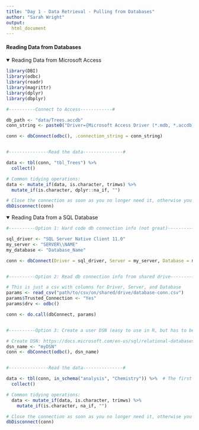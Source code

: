 ```yaml
---
title: "Day 1 - Data Retrieval - Pulling from Databases"
author: "Sarah Wright"
output:
  html_document
---
```


#### Reading Data from Databases {.tabset}


<details open><summary class='drop'>Reading Data from Microsoft Access</summary>

```r
library(DBI)
library(odbc)
library(readr)
library(magrittr)
library(dplyr)
library(dbplyr)

#----------Connect to Access------------#

db_path <- "data/Trees.accdb"
conn_string <- paste0("Driver={Microsoft Access Driver (*.mdb, *.accdb)};DBQ=", db_path)

conn <- dbConnect(odbc(), .connection_string = conn_string)


#---------------Read the data---------------#

data <- tbl(conn, "tbl_Trees") %>%
  collect()

# Common tidying operations:
data <- mutate_if(data, is.character, trimws) %>%
  mutate_if(is.character, dplyr::na_if, "")

# Close the connection as soon as you no longer need it, otherwise you will get weird errors
dbDisconnect(conn)
```
</details>

<details open><summary class='drop'>Reading Data from a SQL Database</summary>

```r
#----------Option 1: Hard code db connection info (not great)------------#

sql_driver <- "SQL Server Native Client 11.0"
my_server <- "SERVER\\NAME"
my_database <- "Database_Name"

conn <- dbConnect(Driver = sql_driver, Server = my_server, Database = my_database, Trusted_Connection = "Yes", drv = odbc::odbc())


#----------Option 2: Read db connection info from shared drive------------#

# This is just a csv with columns for Driver, Server, and Database
params <- read_csv("path/to/csv/on/shared/drive/database-conn.csv")
params$Trusted_Connection <- "Yes"
params$drv <- odbc()

conn <- do.call(dbConnect, params)


#----------Option 3: Create a user DSN (easy to use in R, but has to be configured for each user on each computer)------------#

# Create DSN: https://docs.microsoft.com/en-us/sql/relational-databases/native-client-odbc-how-to/configuring-the-sql-server-odbc-driver-add-a-data-source?view=sql-server-ver15
dsn_name <- "myDSN"
conn <- dbConnect(odbc(), dsn_name)


#---------------Read the data---------------#

data <- tbl(conn, in_schema("analysis", "Chemistry")) %>%  # The first argument to in_schema is the schema name (SQL default is dbo) and the second is the table name.
  collect()

# Common tidying operations:
  data <- mutate_if(data, is.character, trimws) %>%
    mutate_if(is.character, na_if, "")

# Close the connection as soon as you no longer need it, otherwise you will get weird errors
dbDisconnect(conn)
```
</details>